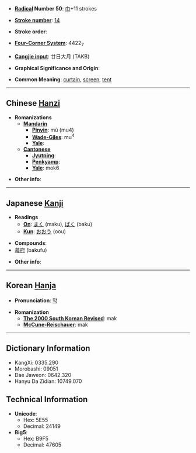* '''[[Wiktionary:Chinese radical index| Radical]] Number 50''': [[Wiktionary:Chinese radical index 巾|巾]]+11 strokes

* '''[[Wiktionary:Chinese total strokes index|Stroke number]]''': [[Wiktionary:Chinese total strokes index 14|14]]

* '''Stroke order''': 

* '''[[Wiktionary:Chinese four corner index|Four-Corner System]]''': 4422<sub>7</sub>

* '''[[Wiktionary:Chinese Cangjie index|Cangjie input]]''': 廿日大月 (TAKB)

* '''Graphical Significance and Origin''': 

* '''Common Meaning''': [[curtain]], [[screen]], [[tent]]

----

== Chinese [[Hanzi]] ==

* '''Romanizations'''
** '''[[Mandarin]]'''
*** '''[[Pinyin]]''': mù (mu4)
*** '''[[Wade-Giles]]''': mu<sup>4</sup>
*** '''[[Yale]]''': 
** '''[[Cantonese]]'''
*** '''[[Jyutping]]''':
*** '''[[Penkyamp]]''': 
*** '''[[Yale]]''': mok6

* '''Other info''': 

----

== Japanese [[Kanji]] ==

* '''Readings'''
** '''[[On]]''': [[まく]] (maku), [[ばく]] (baku)
** '''[[Kun]]''': [[おおう]] (oou)

* '''Compounds''':
*[[幕府]] (bakufu)

* '''Other info''':  

----

== Korean [[Hanja]] ==

* '''Pronunciation''': [[막]]

* '''Romanization'''
** '''[[The 2000 South Korean Revised Romanization|The 2000 South Korean Revised]]''': mak
** '''[[McCune-Reischauer]]''': mak

----

== Dictionary Information ==

* KangXi: 0335.290
* Morobashi: 09051
* Dae Jaweon: 0642.320
* Hanyu Da Zidian: 10749.070

== Technical Information ==

* '''Unicode''':
** Hex: 5E55
** Decimal: 24149
* '''Big5''':
** Hex: B9F5
** Decimal: 47605
